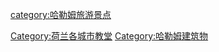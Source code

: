 [[category:哈勒姆旅游景点|category:哈勒姆旅游景点]]
[[Category:荷兰各城市教堂|Category:荷兰各城市教堂]]
[[Category:哈勒姆建筑物|Category:哈勒姆建筑物]]